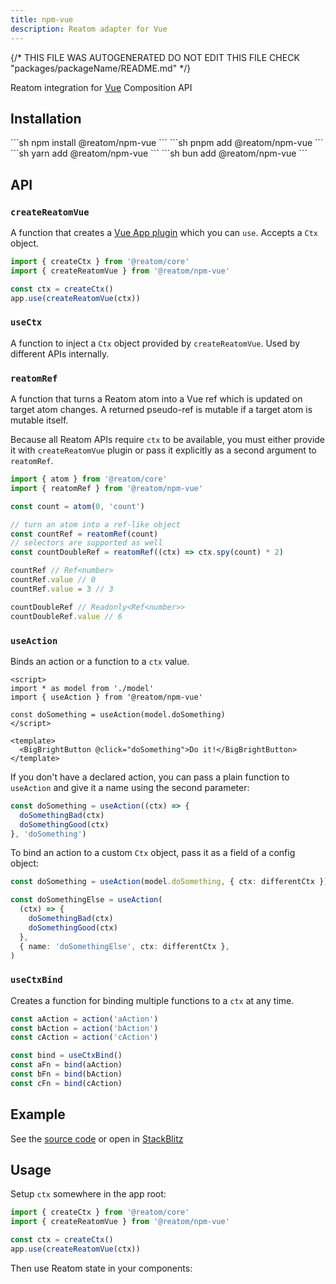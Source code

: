```yaml
---
title: npm-vue
description: Reatom adapter for Vue
---
```


{/* THIS FILE WAS AUTOGENERATED
DO NOT EDIT THIS FILE 
CHECK "packages/packageName/README.md" */}



Reatom integration for [Vue](https://vuejs.org/) Composition API

## Installation

<Tabs>
<TabItem label="npm">
  ```sh
npm install @reatom/npm-vue
  ```
</TabItem>
<TabItem label="pnpm">
  ```sh
pnpm add @reatom/npm-vue
  ```
</TabItem>
<TabItem label="yarn">
  ```sh
yarn add @reatom/npm-vue
  ```
</TabItem>
<TabItem label="bun">
  ```sh
bun add @reatom/npm-vue
  ```
</TabItem>
</Tabs>

## API

### `createReatomVue`

A function that creates a [Vue App plugin](https://vuejs.org/guide/reusability/plugins.html#plugins) which you can `use`. Accepts a `Ctx` object.

```ts
import { createCtx } from '@reatom/core'
import { createReatomVue } from '@reatom/npm-vue'

const ctx = createCtx()
app.use(createReatomVue(ctx))
```

### `useCtx`

A function to inject a `Ctx` object provided by `createReatomVue`. Used by different APIs internally.

### `reatomRef`

A function that turns a Reatom atom into a Vue ref which is updated on target atom changes. A returned pseudo-ref is mutable if a target atom is mutable itself.

Because all Reatom APIs require `ctx` to be available, you must either provide it with `createReatomVue` plugin or pass it explicitly as a second argument to `reatomRef`.

```ts
import { atom } from '@reatom/core'
import { reatomRef } from '@reatom/npm-vue'

const count = atom(0, 'count')

// turn an atom into a ref-like object
const countRef = reatomRef(count)
// selectors are supported as well
const countDoubleRef = reatomRef((ctx) => ctx.spy(count) * 2)

countRef // Ref<number>
countRef.value // 0
countRef.value = 3 // 3

countDoubleRef // Readonly<Ref<number>>
countDoubleRef.value // 6
```

### `useAction`

Binds an action or a function to a `ctx` value.

```vue
<script>
import * as model from './model'
import { useAction } from '@reatom/npm-vue'

const doSomething = useAction(model.doSomething)
</script>

<template>
  <BigBrightButton @click="doSomething">Do it!</BigBrightButton>
</template>
```

If you don't have a declared action, you can pass a plain function to `useAction` and give it a name using the second parameter:

```ts
const doSomething = useAction((ctx) => {
  doSomethingBad(ctx)
  doSomethingGood(ctx)
}, 'doSomething')
```

To bind an action to a custom `Ctx` object, pass it as a field of a config object:

```ts
const doSomething = useAction(model.doSomething, { ctx: differentCtx })

const doSomethingElse = useAction(
  (ctx) => {
    doSomethingBad(ctx)
    doSomethingGood(ctx)
  },
  { name: 'doSomethingElse', ctx: differentCtx },
)
```

### `useCtxBind`

Creates a function for binding multiple functions to a `ctx` at any time.

```ts
const aAction = action('aAction')
const bAction = action('bAction')
const cAction = action('cAction')

const bind = useCtxBind()
const aFn = bind(aAction)
const bFn = bind(bAction)
const cFn = bind(cAction)
```

## Example

See the [source code](https://github.com/artalar/reatom/tree/v3/examples/vue-search) or open in [StackBlitz](https://stackblitz.com/github/artalar/reatom/tree/v3/examples/vue-search)

## Usage

Setup `ctx` somewhere in the app root:

```ts
import { createCtx } from '@reatom/core'
import { createReatomVue } from '@reatom/npm-vue'

const ctx = createCtx()
app.use(createReatomVue(ctx))
```

Then use Reatom state in your components:
